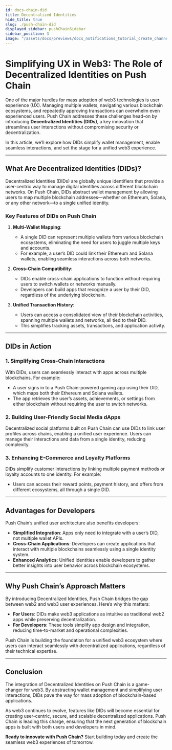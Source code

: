 ```yaml
---
id: docs-chain-did
title: Decentralized Identities
hide_title: true
slug: ./push-chain-did
displayed_sidebar: pushChainSidebar
sidebar_position: 3
image: "/assets/docs/previews/docs_notifications_tutorial_create_channel--creating_your_channel.png"
---
```


# Simplifying UX in Web3: The Role of Decentralized Identities on Push Chain

One of the major hurdles for mass adoption of web3 technologies is user experience (UX). Managing multiple wallets, navigating various blockchain ecosystems, and repeatedly approving transactions can overwhelm even experienced users. Push Chain addresses these challenges head-on by introducing **Decentralized Identities (DIDs)**, a key innovation that streamlines user interactions without compromising security or decentralization.

In this article, we’ll explore how DIDs simplify wallet management, enable seamless interactions, and set the stage for a unified web3 experience.

---

## **What Are Decentralized Identities (DIDs)?**

Decentralized Identities (DIDs) are globally unique identifiers that provide a user-centric way to manage digital identities across different blockchain networks. On Push Chain, DIDs abstract wallet management by allowing users to map multiple blockchain addresses—whether on Ethereum, Solana, or any other network—to a single unified identity.

### **Key Features of DIDs on Push Chain**
1. **Multi-Wallet Mapping**:
   - A single DID can represent multiple wallets from various blockchain ecosystems, eliminating the need for users to juggle multiple keys and accounts.
   - For example, a user’s DID could link their Ethereum and Solana wallets, enabling seamless interactions across both networks.

2. **Cross-Chain Compatibility**:
   - DIDs enable cross-chain applications to function without requiring users to switch wallets or networks manually.
   - Developers can build apps that recognize a user by their DID, regardless of the underlying blockchain.

3. **Unified Transaction History**:
   - Users can access a consolidated view of their blockchain activities, spanning multiple wallets and networks, all tied to their DID.
   - This simplifies tracking assets, transactions, and application activity.

---

## **DIDs in Action**

### **1. Simplifying Cross-Chain Interactions**
With DIDs, users can seamlessly interact with apps across multiple blockchains. For example:
- A user signs in to a Push Chain-powered gaming app using their DID, which maps both their Ethereum and Solana wallets.
- The app retrieves the user’s assets, achievements, or settings from either blockchain without requiring the user to switch networks.

### **2. Building User-Friendly Social Media dApps**
Decentralized social platforms built on Push Chain can use DIDs to link user profiles across chains, enabling a unified user experience. Users can manage their interactions and data from a single identity, reducing complexity.

### **3. Enhancing E-Commerce and Loyalty Platforms**
DIDs simplify customer interactions by linking multiple payment methods or loyalty accounts to one identity. For example:
- Users can access their reward points, payment history, and offers from different ecosystems, all through a single DID.

---

## **Advantages for Developers**

Push Chain’s unified user architecture also benefits developers:
- **Simplified Integration**: Apps only need to integrate with a user’s DID, not multiple wallet APIs.
- **Cross-Chain Applications**: Developers can create applications that interact with multiple blockchains seamlessly using a single identity system.
- **Enhanced Analytics**: Unified identities enable developers to gather better insights into user behavior across blockchain ecosystems.

---

## **Why Push Chain’s Approach Matters**

By introducing Decentralized Identities, Push Chain bridges the gap between web2 and web3 user experiences. Here’s why this matters:
- **For Users**: DIDs make web3 applications as intuitive as traditional web2 apps while preserving decentralization.
- **For Developers**: These tools simplify app design and integration, reducing time-to-market and operational complexities.

Push Chain is building the foundation for a unified web3 ecosystem where users can interact seamlessly with decentralized applications, regardless of their technical expertise.

---

## **Conclusion**

The integration of Decentralized Identities on Push Chain is a game-changer for web3. By abstracting wallet management and simplifying user interactions, DIDs pave the way for mass adoption of blockchain-based applications.

As web3 continues to evolve, features like DIDs will become essential for creating user-centric, secure, and scalable decentralized applications. Push Chain is leading this charge, ensuring that the next generation of blockchain apps is built with both users and developers in mind.

**Ready to innovate with Push Chain?** Start building today and create the seamless web3 experiences of tomorrow.